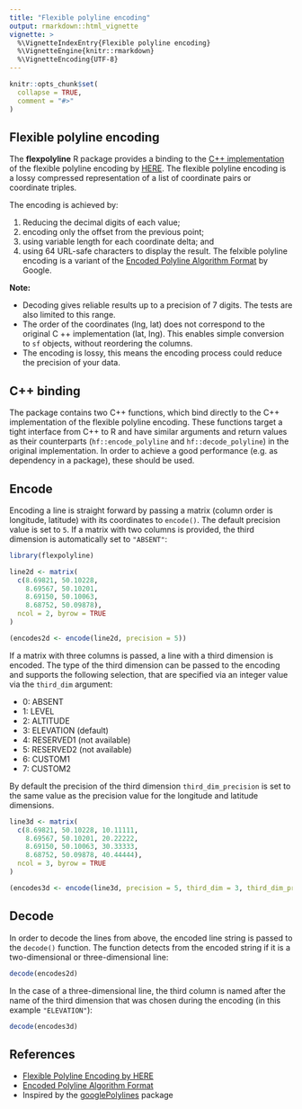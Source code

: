 ```yaml
---
title: "Flexible polyline encoding"
output: rmarkdown::html_vignette
vignette: >
  %\VignetteIndexEntry{Flexible polyline encoding}
  %\VignetteEngine{knitr::rmarkdown}
  %\VignetteEncoding{UTF-8}
---
```


```r
knitr::opts_chunk$set(
  collapse = TRUE,
  comment = "#>"
)
```


## Flexible polyline encoding

The **flexpolyline** R package provides a binding to the
[C++ implementation](https://github.com/heremaps/flexible-polyline/tree/master/cpp) of the
flexible polyline encoding by [HERE](https://github.com/heremaps/flexible-polyline).
The flexible polyline encoding is a lossy compressed representation of a list of
coordinate pairs or coordinate triples.

The encoding is achieved by:

(1) Reducing the decimal digits of each value;
(2) encoding only the offset from the previous point;
(3) using variable length for each coordinate delta; and
(4) using 64 URL-safe characters to display the result.
The felxible polyline encoding is a variant of the [Encoded Polyline Algorithm Format](https://developers.google.com/maps/documentation/utilities/polylinealgorithm) by Google.

**Note:**

* Decoding gives reliable results up to a precision of 7 digits.
The tests are also limited to this range.
* The order of the coordinates (lng, lat) does not correspond to the original C ++ implementation (lat, lng).
This enables simple conversion to `sf` objects, without reordering the columns.
* The encoding is lossy, this means the encoding process could reduce the precision of your data.


## C++ binding

The package contains two C++ functions, which bind directly to the C++
implementation of the flexible polyline encoding. These functions target a tight
interface from C++ to R and have similar arguments and return values as their
counterparts (`hf::encode_polyline` and `hf::decode_polyline`) in the original
implementation. In order to achieve a good performance
(e.g. as dependency in a package), these should be used.


## Encode
Encoding a line is straight forward by passing a matrix (column order is
longitude, latitude) with its coordinates to `encode()`. The default precision
value is set to `5`. If a matrix with two columns is provided, the third
dimension is automatically set to `"ABSENT"`:

```r
library(flexpolyline)

line2d <- matrix(
  c(8.69821, 50.10228,
    8.69567, 50.10201,
    8.69150, 50.10063,
    8.68752, 50.09878),
  ncol = 2, byrow = TRUE
)

(encodes2d <- encode(line2d, precision = 5))
```

If a matrix with three columns is passed, a line with a third dimension is encoded.
The type of the third dimension can be passed to the encoding and supports the
following selection, that are specified via an integer value via the `third_dim`
argument:

* 0: ABSENT
* 1: LEVEL
* 2: ALTITUDE
* 3: ELEVATION (default)
* 4: RESERVED1 (not available)
* 5: RESERVED2 (not available)
* 6: CUSTOM1
* 7: CUSTOM2

By default the precision of the third dimension `third_dim_precision` is set to
the same value as the precision value for the longitude and latitude dimensions.
```r
line3d <- matrix(
  c(8.69821, 50.10228, 10.11111,
    8.69567, 50.10201, 20.22222,
    8.69150, 50.10063, 30.33333,
    8.68752, 50.09878, 40.44444),
  ncol = 3, byrow = TRUE
)

(encodes3d <- encode(line3d, precision = 5, third_dim = 3, third_dim_precision = 5))
```


## Decode

In order to decode the lines from above, the encoded line string is passed to
the `decode()` function. The function detects from the encoded string if it is a
two-dimensional or three-dimensional line:
```r
decode(encodes2d)
```

In the case of a three-dimensional line, the third column is named after the name
of the third dimension that was chosen during the encoding (in this example
`"ELEVATION"`):
```r
decode(encodes3d)
```


## References

* [Flexible Polyline Encoding by HERE](https://github.com/heremaps/flexible-polyline)
* [Encoded Polyline Algorithm Format](https://developers.google.com/maps/documentation/utilities/polylinealgorithm)
* Inspired by the [googlePolylines](https://github.com/SymbolixAU/googlePolylines) package
